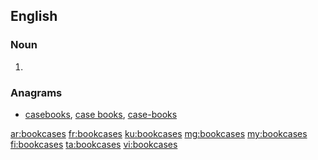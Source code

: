 ==English==

===Noun===
{{head|en}}

# {{plural of|bookcase}}

===Anagrams===
* [[casebooks#English|casebooks]], [[case books#English|case books]], [[case-books#English|case-books]]

[[ar:bookcases]]
[[fr:bookcases]]
[[ku:bookcases]]
[[mg:bookcases]]
[[my:bookcases]]
[[fi:bookcases]]
[[ta:bookcases]]
[[vi:bookcases]]